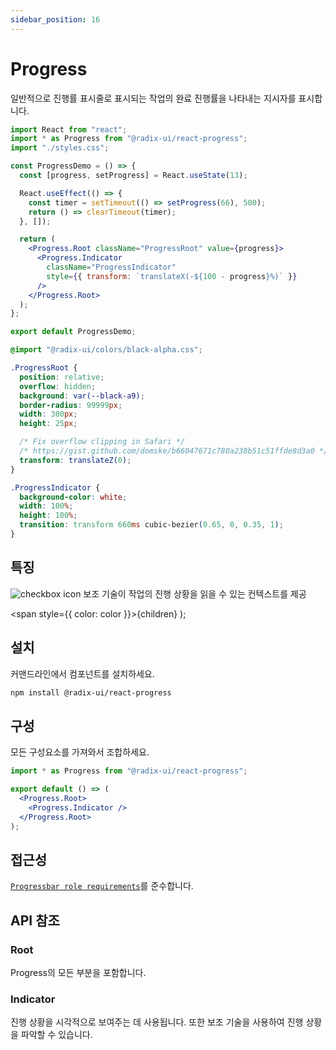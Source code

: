 ```yaml
---
sidebar_position: 16
---
```



# Progress

일반적으로 진행률 표시줄로 표시되는 작업의 완료 진행률을 나타내는 지시자를 표시합니다.

<ProgressDemo />

<Tabs>
<TabItem value="js" label="index.js">

```jsx
import React from "react";
import * as Progress from "@radix-ui/react-progress";
import "./styles.css";

const ProgressDemo = () => {
  const [progress, setProgress] = React.useState(13);

  React.useEffect(() => {
    const timer = setTimeout(() => setProgress(66), 500);
    return () => clearTimeout(timer);
  }, []);

  return (
    <Progress.Root className="ProgressRoot" value={progress}>
      <Progress.Indicator
        className="ProgressIndicator"
        style={{ transform: `translateX(-${100 - progress}%)` }}
      />
    </Progress.Root>
  );
};

export default ProgressDemo;
```

</TabItem>
<TabItem value="css" label="styles.css">

```css
@import "@radix-ui/colors/black-alpha.css";

.ProgressRoot {
  position: relative;
  overflow: hidden;
  background: var(--black-a9);
  border-radius: 99999px;
  width: 300px;
  height: 25px;

  /* Fix overflow clipping in Safari */
  /* https://gist.github.com/domske/b66047671c780a238b51c51ffde8d3a0 */
  transform: translateZ(0);
}

.ProgressIndicator {
  background-color: white;
  width: 100%;
  height: 100%;
  transition: transform 660ms cubic-bezier(0.65, 0, 0.35, 1);
}
```

</TabItem>
</Tabs>

## 특징

![checkbox icon](../../static/img/checkboxicon.png) 보조 기술이 작업의 진행 상황을 읽을 수 있는 컨텍스트를 제공

  <span style={{ color: color }}>{children}</span>
);

## <Highlight color='#1C5AEC'>설치</Highlight>

커맨드라인에서 컴포넌트를 설치하세요.

```bash
npm install @radix-ui/react-progress
```

## <Highlight color='#1C5AEC'>구성</Highlight>

모든 구성요소를 가져와서 조합하세요.

```jsx
import * as Progress from "@radix-ui/react-progress";

export default () => (
  <Progress.Root>
    <Progress.Indicator />
  </Progress.Root>
);
```

## <Highlight color='#1C5AEC'>접근성</Highlight>

[`Progressbar role requirements`](https://www.w3.org/WAI/ARIA/apg/patterns/meter/)를 준수합니다.

## <Highlight color='#1C5AEC'>API 참조</Highlight>

### <Highlight color='#1C5AEC'>Root</Highlight>

Progress의 모든 부분을 포함합니다.

<PropTable api={progressAPI} category="root" />
<DataAttributeTable api={progressAPI} category="root" />

### <Highlight color='#1C5AEC'>Indicator</Highlight>

진행 상황을 시각적으로 보여주는 데 사용됩니다. 또한 보조 기술을 사용하여 진행 상황을 파악할 수 있습니다.

<PropTable api={progressAPI} category="indicator" />
<DataAttributeTable api={progressAPI} category="indicator" />
